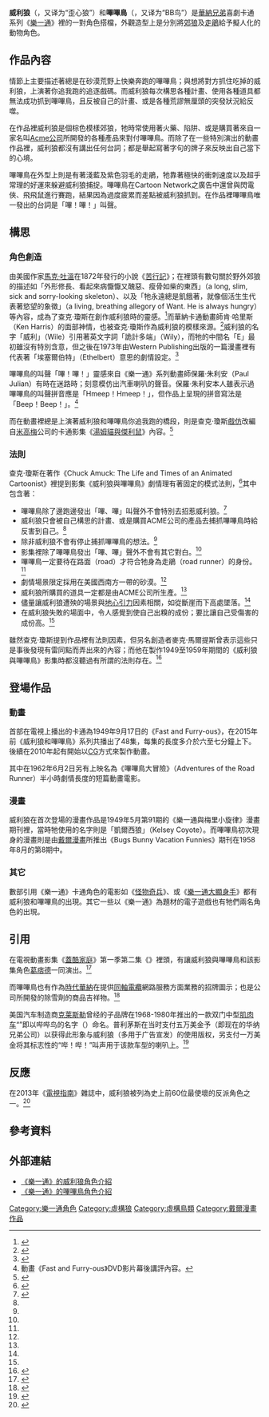 {{noteTA
|1=zh-cn:猫和老鼠; zh-hk:湯姆與謝利; zh-mo:湯姆與謝利; zh-sg:猫和老鼠; zh-tw:湯姆貓與傑利鼠
|2=zh-cn:空中大灌篮; zh-hk:太空也入樽; zh-mo:太空也入樽; zh-sg:空中大灌篮; zh-tw:怪物奇兵
|3=zh-cn:华纳巨星总动员; zh-hk:樂一通反斗特攻隊; zh-mo:樂一通反斗特攻隊; zh-sg:华纳巨星总动员; zh-tw:樂一通大顯身手
|4=zh-cn:恶搞之家; zh-hk:蓋酷家庭; zh-mo:蓋酷家庭; zh-sg:居家男人; zh-tw:蓋酷家庭
|5=zh-cn:彼得·格里芬; zh-hk:彼得·格里芬; zh-mo:彼得·格里芬; zh-sg:彼得·格里芬; zh-tw:葛痞德
}}
{{Infobox animanga character
| colour         = #80561b
| colour text    = #e8d3ac
| name           = 威利狼
| english        = Wile E. Coyote
| image          = Wile E. Coyote(LooneyTunes).png
| imagesize      = 200px
| caption        =
| creator        = [[查克·瓊斯|查克·瓊斯]]
| gender         = 雄性
| species        = [[郊狼|郊狼]]
}}
{{Infobox animanga character
| colour         = #26328c
| colour text    = #7db2ce
| name           = 嗶嗶鳥
| english        = The Road Runner
| image          = The Road Runner(LooneyTunes).png
| imagesize      = 200px
| caption        =
| creator        = 查克·瓊斯<br>麥克·馬爾提斯（Michael Maltese）
| gender         = 雄性
| species        = [[走鵑|走鵑]]
}}

'''威利狼'''（{{lang-en|Wile E. Coyote}}，又译为“歪心狼”）和'''嗶嗶鳥'''（{{lang-en|The Road Runner}}，又译为“BB鸟”）是[[華納兄弟|華納兄弟]]喜劇卡通系列《[[樂一通|樂一通]]》裡的一對角色搭檔，外觀造型上是分別將[[郊狼|郊狼]]及[[走鵑|走鵑]]給予擬人化的動物角色。

== 作品內容 ==
情節上主要描述著總是在砂漠荒野上快樂奔跑的嗶嗶鳥；與想將對方抓住吃掉的威利狼，上演著你追我跑的追逐戲碼。而威利狼每次構思各種計畫、使用各種道具都無法成功抓到嗶嗶鳥，且反被自己的計畫、或是各種荒謬無厘頭的突發狀況給反噬。

在作品裡威利狼是個棕色模樣郊狼，牠時常使用著火藥、陷阱、或是購買著來自一家名叫[[Acme公司|Acme公司]]所開發的各種產品來對付嗶嗶鳥。而除了在一些特別演出的動畫作品裡，威利狼都沒有講出任何台詞；都是舉起寫著字句的牌子來反映出自己當下的心境。

嗶嗶鳥在外型上則是有著淺藍及紫色羽毛的走鵑，牠靠著極快的衝刺速度以及超乎常理的好運來躲避威利狼捕捉。嗶嗶鳥在Cartoon Network之廣告中還曾與閃電俠、飛飛鼠進行賽跑，結果因為過度疲累而差點被威利狼抓到。在作品裡嗶嗶鳥唯一發出的台詞是「嗶！嗶！」叫聲。

== 構思 ==
=== 角色創造 ===
由美國作家[[馬克·吐溫|馬克·吐溫]]在1872年發行的小說《[[苦行記|苦行記]]》；在裡頭有數句關於野外郊狼的描述如「外形修長、看起來病懨懨又醜惡、瘦骨如柴的東西」（a long, slim, sick and sorry-looking skeleton）、以及「牠永遠總是飢餓著，就像個活生生代表著慾望的象徵」（a living, breathing allegory of Want. He is always hungry）等內容，成為了查克·瓊斯在創作威利狼時的靈感。<ref>{{cite web |url=http://www.nytimes.com/1989/11/07/movies/chuck-jones-on-life-and-daffy-duck.html |title=Chuck Jones on Life and Daffy Duck |publisher=[[紐約時報|紐約時報]] |author=Glenn Collins |date=1989年11月7日 |accessdate=2016年4月28日 |archive-date=2021年3月3日 |archive-url=https://web.archive.org/web/20210303052439/https://www.nytimes.com/1989/11/07/movies/chuck-jones-on-life-and-daffy-duck.html |dead-url=no }}</ref>而華納卡通動畫師肯·哈里斯（Ken Harris）的面部神情，也被查克·瓊斯作為威利狼的模樣來源。<ref>{{cite web |url=http://www.theguardian.com/film/2013/apr/19/richard-williams-master-animation |title=Richard Williams: the master animator |publisher=[[衛報|衛報]] |author=Nicholas Wroe |date=2013年4月19日 |accessdate=2016年4月28日 |archive-date=2021年3月8日 |archive-url=https://web.archive.org/web/20210308153156/https://www.theguardian.com/film/2013/apr/19/richard-williams-master-animation |dead-url=no }}</ref>威利狼的名字「威利」（Wile）引用著英文字詞「詭計多端」（Wily），而牠的中間名「E」最初雖沒有特別含意，但之後在1973年由Western Publishing出版的一篇漫畫裡有代表著「埃塞爾伯特」（Ethelbert）意思的劇情設定。<ref>{{cite web |url=http://www.newsfromme.com/archives/2007_02_20.html |archive-url=https://web.archive.org/web/20070304081357/http://www.newsfromme.com/archives/2007_02_20.html |title=The Name Game |work=News Formme |date=2007年2月20日 |archivedate=2007年3月4日 |accessdate=2016年4月28日 |deadurl=yes }}</ref>

嗶嗶鳥的叫聲「嗶！嗶！」靈感來自《樂一通》系列動畫師保羅·朱利安（Paul Julian）有時在迷路時；刻意模仿出汽車喇叭的聲音。保羅·朱利安本人雖表示過嗶嗶鳥的叫聲拼音應是「Hmeep！Hmeep！」，但作品上呈現的拼音寫法是「Beep！Beep！」。<ref>動畫《Fast and Furry-ous》DVD影片幕後講評內容。</ref>

而在動畫裡總是上演著威利狼和嗶嗶鳥你追我跑的橋段，則是查克·瓊斯[[戲仿|戲仿]]改編自[[米高梅|米高梅]]公司的卡通影集《[[湯姆貓與傑利鼠|湯姆貓與傑利鼠]]》內容。<ref>{{cite book |title=《Hollywood Cartoons: American Animation in Its Golden Age》 |publisher=[[牛津大學出版社|牛津大學出版社]] |author=Michael Barrier |location=美國 |isbn=978-019-516-729-0 |date=2003年11月6日 |page=672頁}}</ref>

=== 法則 ===
查克·瓊斯在著作《Chuck Amuck: The Life and Times of an Animated Cartoonist》裡提到影集《威利狼與嗶嗶鳥》劇情理有著固定的模式法則，<ref>{{cite book |title=《Chuck Amuck: The Life and Times Of An Animated Cartoonist》 |publisher=Farrar, Straus and Giroux |author=[[查克·瓊斯|查克·瓊斯]] |location= |isbn=978-0-374-52620-7 |date=1993年12月3日}}</ref>其中包含著：
*嗶嗶鳥除了邊跑邊發出「嗶、嗶」叫聲外不會特別去招惹威利狼。<ref name="TIME">{{cite web |url=http://time.com/3735089/wile-e-coyote-road-runner/ |title=The 9 Rules of Every Wile E. Coyote and Road Runner Cartoon |publisher=[[時代_(雜誌)|時代]] |author=Amos Posner |date=2015年3月6日 |accessdate=2016年4月28日 |archive-date=2021年1月18日 |archive-url=https://web.archive.org/web/20210118071456/https://time.com/3735089/wile-e-coyote-road-runner/ |dead-url=no }}</ref>
*威利狼只會被自己構思的計畫、或是購買ACME公司的產品去捕抓嗶嗶鳥時給反害到自己。<ref name="TIME"/>
*除非威利狼不會有停止捕抓嗶嗶鳥的想法。<ref name="TIME"/>
*影集裡除了嗶嗶鳥發出「嗶、嗶」聲外不會有其它對白。<ref name="TIME"/>
*嗶嗶鳥一定要待在路面（road）才符合牠身為走鵑（road runner）的身份。<ref name="TIME"/>
*劇情場景限定採用在美國西南方一帶的砂漠。<ref name="TIME"/>
*威利狼所購買的道具一定都是由ACME公司所生產。<ref name="TIME"/>
*儘量讓威利狼遭殃的場景與[[地心引力|地心引力]]因素相關，如從斷崖而下高處墜落。<ref name="TIME"/>
*在威利狼失敗的場面中，令人感覺到使自己出糗的成份；要比讓自己受傷害的成份高。<ref name="TIME"/>

雖然查克·瓊斯提到作品裡有法則因素，但另名創造者麥克·馬爾提斯曾表示這些只是事後發現有雷同點而弄出來的內容；而他在製作1949至1959年期間的《威利狼與嗶嗶鳥》影集時都沒聽過有所謂的法則存在。<ref>{{cite book |title=《Hollywood Cartoons: American Animation in Its Golden Age》 |publisher=[[牛津大學出版社|牛津大學出版社]] |author=Michael Barrier |location=美國 |isbn=978-019-516-729-0 |date=2003年11月6日}}</ref>

== 登場作品 ==
=== 動畫 ===
首部在電視上播出的卡通為1949年9月17日的《Fast and Furry-ous》，在2015年前《威利狼和嗶嗶鳥》系列共播出了48集，每集的長度多介於六至七分鐘上下。後續在2010年起有開始以[[CG|CG]]方式來製作動畫。

其中在1962年6月2日另有上映名為《嗶嗶鳥大冒險》（Adventures of the Road Runner）半小時劇情長度的短篇動畫電影。

=== 漫畫 ===
威利狼在首次登場的漫畫作品是1949年5月第91期的《樂一通與梅里小旋律》漫畫期刊裡，當時牠使用的名字則是「凱爾西狼」（Kelsey Coyote）。而嗶嗶鳥初次現身的漫畫則是由[[戴爾漫畫|戴爾漫畫]]所推出《Bugs Bunny Vacation Funnies》期刊在1958年8月的第8期中。

=== 其它 ===
數部引用《樂一通》卡通角色的電影如《[[怪物奇兵|怪物奇兵]]》、或《[[樂一通大顯身手|樂一通大顯身手]]》都有威利狼和嗶嗶鳥的出現。其它一些以《樂一通》為題材的電子遊戲也有牠們兩名角色的出現。

== 引用 ==
在電視動畫影集《[[蓋酷家庭|蓋酷家庭]]》第一季第二集《{{le|I Never Met the Dead Man}}》裡頭，有讓威利狼與嗶嗶鳥和該影集角色[[葛痞德|葛痞德]]一同演出。<ref>{{cite web |url=http://thetvcritic.org/reviews/comedies/family-guy/season-39/i-never-met-the-dead-man/ |title=Episode 2 - I Never Met The Dead Man |work=TV Critic |date=2012年3月22日 |accessdate=2016年4月28日 |archive-date=2020年9月1日 |archive-url=https://web.archive.org/web/20200901005711/http://thetvcritic.org/reviews/comedies/family-guy/season-39/i-never-met-the-dead-man/ |dead-url=yes }}</ref>

而嗶嗶鳥也有作為[[時代華納|時代華納]]在提供[[同軸電纜|同軸電纜]]網路服務方面業務的招牌圖示；也是{{lang|en|Scotwood Industries}}公司所開發的除雪劑的商品吉祥物。<ref>{{cite web |url=http://www.scotwoodindustries.com/brands/1/products/5 |title=Road Runner Ice Melt |work=Scotwood Industries |accessdate=2016年4月28日 |deadurl=yes |archiveurl=https://web.archive.org/web/20160429195410/http://www.scotwoodindustries.com/brands/1/products/5 |archivedate=2016年4月29日 }}</ref>

美国汽车制造商[[克莱斯勒集团|克莱斯勒]]曾经的子品牌{{le|普利茅斯汽车|Plymouth (automobile)|普利茅斯}}在1968-1980年推出的一款双门中型[[肌肉车|肌肉车]]“{{le|普利茅斯公路跑者|Plymouth Road Runner|公路跑者}}”即以哔哔鸟的名字（{{lang|en|Road Runner}}）命名。普利茅斯在当时支付五万美金予{{le|华纳兄弟-七艺公司|Warner Bros.-Seven Arts}}（即现在的华纳兄弟公司）以获得此形象与威利狼（多用于广告宣发）的使用版权，另支付一万美金将其标志性的“哔！哔！”叫声用于该款车型的喇叭上。<ref name="Motorbooks">{{cite book|last=Mueller |first=Mike |title=The Complete Book of Classic Dodge and Plymouth Muscle every model from 1960 to 1974 |date=2013 |publisher=Motorbooks |isbn=978-0-7603-4477-4}}</ref>

== 反應 ==
在2013年《[[電視指南_(美國雜誌)|電視指南]]》雜誌中，威利狼被列為史上前60位最使壞的反派角色之一。<ref>{{cite journal |title=Baddies to the Bone: The 60 nastiest villains of all time |journal=《[[電視指南_(美國雜誌)|電視指南]]》 |date=2013年3月25日 |pages=14至15頁 |author=Matt Roush、Bruce Bretts }}</ref>

== 參考資料 ==
{{reflist}}

== 外部連結 ==
{{Commons|Category:Wile E. Coyote and The Road Runner}}
*[https://web.archive.org/web/20160529142939/http://www.looneytunes.com/characters/wile-e-coyote 《樂一通》的威利狼角色介紹]{{en}}
*[https://web.archive.org/web/20160503065911/http://www.looneytunes.com/characters/road-runner 《樂一通》的嗶嗶鳥角色介紹]{{en}}

{{樂一通與梅里小旋律}}
{{Authority control}}

{{DEFAULTSORT:Wile E. Coyote and The Road Runner}}
[[Category:樂一通角色|Category:樂一通角色]]
[[Category:虛構狼|Category:虛構狼]]
[[Category:虛構鳥類|Category:虛構鳥類]]
[[Category:戴爾漫畫作品|Category:戴爾漫畫作品]]